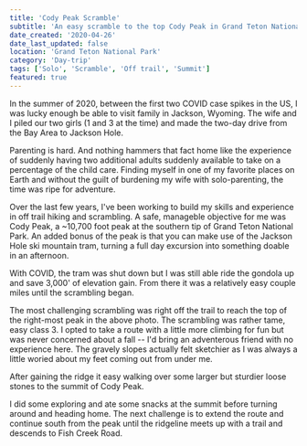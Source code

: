 ```yaml
---
title: 'Cody Peak Scramble'
subtitle: 'An easy scramble to the top Cody Peak in Grand Teton National Park'
date_created: '2020-04-26'
date_last_updated: false
location: 'Grand Teton National Park'
category: 'Day-trip'
tags: ['Solo', 'Scramble', 'Off trail', 'Summit']
featured: true
---
```



<DropCapP>
  In the summer of 2020, between the first two COVID case spikes in the US, I was lucky enough be
  able to visit family in Jackson, Wyoming. The wife and I piled our two girls (1 and 3 at the time)
  and made the two-day drive from the Bay Area to Jackson Hole.
</DropCapP>

Parenting is hard. And nothing hammers that fact home like the experience of suddenly having two additional adults suddenly available to take on a percentage of the child care. Finding myself in one of my favorite places on Earth and without the guilt of burdening my wife with solo-parenting, the time was ripe for adventure.

Over the last few years, I've been working to build my skills and experience in off trail hiking and scrambling. A safe, manageble objective for me was Cody Peak, a ~10,700 foot peak at the southern tip of Grand Teton National Park. An added bonus of the peak is that you can make use of the Jackson Hole ski mountain tram, turning a full day excursion into something doable in an afternoon.

With COVID, the tram was shut down but I was still able ride the gondola up and save 3,000' of elevation gain. From there it was a relatively easy couple miles until the scrambling began.

<CodyBowl />

The most challenging scrambling was right off the trail to reach the top of the right-most peak in the above photo. The scrambling was rather tame, easy class 3. I opted to take a route with a little more climbing for fun but was never concerned about a fall -- I'd bring an adventerous friend with no experience here. The gravely slopes actually felt sketchier as I was always a little woried about my feet coming out from under me.

After gaining the ridge it easy walking over some larger but sturdier loose stones to the summit of Cody Peak.

I did some exploring and ate some snacks at the summit before turning around and heading home. The next challenge is to extend the route and continue south from the peak until the ridgeline meets up with a trail and descends to Fish Creek Road.

<Carousel1 />
